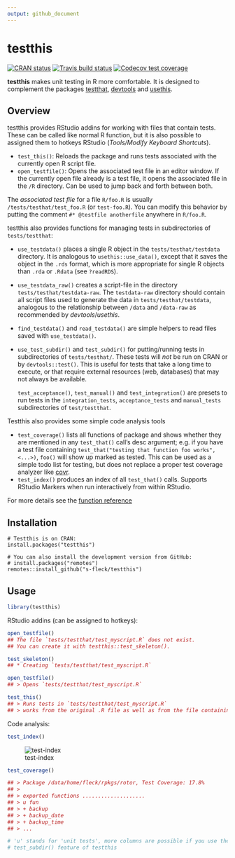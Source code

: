 ```yaml
---
output: github_document
---
```


# testthis

<!-- badges: start -->
[![CRAN status](http://www.r-pkg.org/badges/version/testthis)](https://cran.r-project.org/package=testthis)
[![Travis build status](https://travis-ci.com/s-fleck/testthis.svg?branch=master)](https://travis-ci.com/s-fleck/testthis)
[![Codecov test coverage](https://codecov.io/gh/s-fleck/testthis/branch/master/graph/badge.svg)](https://codecov.io/gh/s-fleck/testthis?branch=master)
<!-- badges: end -->

**testthis** makes unit testing in R more comfortable. It is designed to 
complement the packages 
[testthat](https://github.com/r-lib/testthat), 
[devtools](https://github.com/r-lib/devtools) and 
[usethis](https://github.com/r-lib/usethis). 



## Overview

testthis provides RStudio addins for working with files that contain tests. 
These can be called like normal R function, but it is also possible to 
assigned them to hotkeys RStudio (*Tools/Modify Keyboard Shortcuts*).

* `test_this()`: Reloads the package and runs tests associated with the 
  currently open R script file.
* `open_testfile()`: Opens the associated test file in an editor window. If the 
  currently open file already is a test file, it opens the associated file in
  the `/R` directory. Can be used to jump back and forth between both.
  
The *associated test file* for a file `R/foo.R` is usually 
`/tests/testhat/test_foo.R` (or `test-foo.R`). You can modify this behavior by
putting the comment `#* @testfile anotherfile` anywhere in `R/foo.R`.


testthis also provides functions for managing tests in subdirectories of
`tests/testthat`:

* `use_testdata()` places a single R object in the `tests/testhat/testdata` 
  directory. It is analogous to `usethis::use_data()`, except that it saves the
  object in the `.rds` format, which is more appropriate for single R objects
  than `.rda` or `.Rdata` (see `?readRDS`). 
* `use_testdata_raw()` creates a script-file in the directory 
  `tests/testhat/testdata-raw`. The `testdata-raw` directory should contain all 
  script files used to generate the data in `tests/testhat/testdata`, 
  analogous to the relationship between `/data` and `/data-raw` as recommended
  by *devtools*/*usethis*. 
* `find_testdata()` and `read_testdata()` are simple helpers to read files
  saved with `use_testdata()`. 
* `use_test_subdir()` and `test_subdir()` for putting/running tests in 
  subdirectories of `tests/testhat/`. These tests will *not* be run on CRAN or
  by `devtools::test()`. This is useful for tests that take a long time to
  execute, or that require external resources (web, databases) that may not 
  always be available. 
  
  `test_acceptance()`, `test_manual()` and
  `test_integration()` are presets to run tests in the
  `integration_tests`, `acceptance_tests` and `manual_tests` subdirectories of
  `test/testthat`.
  

Testthis also provides some simple code analysis tools

* `test_coverage()` lists all functions of package and shows whether they
  are mentioned in any `test_that()` call's desc argument; e.g. if you have
  a test file containing `test_that("testing that function foo works", <...>)`,
  `foo()` will show up marked as tested. This can be used as a simple todo list 
  for testing, but does not replace a proper test coverage analyzer like
  [covr](https://github.com/r-lib/covr).
* `test_index()` produces an index of all `test_that()` calls. Supports RStudio
  Markers when run interactively from within RStudio.


For more details see the 
[function reference](https://s-fleck.github.io/testthis/reference/index.html)


## Installation

```
# Testthis is on CRAN:
install.packages("testthis")

# You can also install the development version from GitHub:
# install.packages("remotes")
remotes::install_github("s-fleck/testthis")
```

## Usage

```r
library(testthis)
```


RStudio addins (can be assigned to hotkeys):

```r
open_testfile()
## The file `tests/testthat/test_myscript.R` does not exist. 
## You can create it with testthis::test_skeleton().

test_skeleton()
## * Creating `tests/testthat/test_myscript.R`

open_testfile()
## > Opens `tests/testthat/test_myscript.R`

test_this() 
## > Runs tests in `tests/testthat/test_myscript.R`
## > works from the original .R file as well as from the file containing the tests

```


Code analysis:
```r
test_index()

```
![test-index](inst/img/test-index.png)


```r
test_coverage()

## > Package /data/home/fleck/rpkgs/rotor, Test Coverage: 17.8%
## >
## > exported functions .................... 
## > u fun          
## > + backup       
## > + backup_date  
## > + backup_time  
## > ...

# 'u' stands for 'unit tests', more columns are possible if you use the 
# test_subdir() feature of testthis
```
